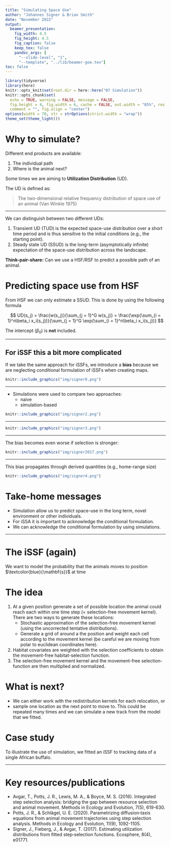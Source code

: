 ```yaml
---
title: "Simulating Space Use"
author: "Johannes Signer & Brian Smith"
date: "November 2022"
output:
  beamer_presentation:
    fig_width: 4.5
    fig_height: 4.5
    fig_caption: false
    keep_tex: false
    pandoc_args: [
      "--slide-level", "1",
      "--template", "../lib/beamer-goe.tex"]
toc: false
---
```



```r
library(tidyverse)
library(here)
knitr::opts_knit$set(root.dir = here::here("07 Simulation"))
knitr::opts_chunk$set(
  echo = TRUE, warning = FALSE, message = FALSE, 
  fig.height = 4, fig.width = 6, cache = FALSE, out.width = "85%", res = 600,
  comment = "", fig.align = "center")
options(width = 70, str = strOptions(strict.width = "wrap"))
theme_set(theme_light()) 
```

# Why to simulate?

Different end products are available: 

1. The individual path
2. Where is the animal next?

Some times we are aiming to **Utilization Distribution** (UD). 

The UD is defined as: 

> The two-dimensional relative frequency distribution of space use of an animal (Van Winkle 1975)

---- 

We can distinguish between two different UDs:

1. Transient UD (TUD) is the expected space-use distribution over a short time period and is thus sensitive to the initial conditions (e.g., the starting point).
2. Steady state UD (SSUD) is the long-term (asymptotically infinite) expectation of the space-use distribution across the landscape.

**Think-pair-share:** Can we use a HSF/RSF to predict a possible path of an animal.


# Predicting space use from HSF

From HSF we can only estimate a SSUD. This is done by using the following formula

$$
UD(s_j) = \frac{w(s_j)}{\sum_{j = 1}^G w(s_j)} = \frac{\exp(\sum_{i = 1}^n\beta_i x_i(s_j))}{\sum_{j = 1}^G \exp(\sum_{i = 1}^n\beta_i x_i(s_j))}
$$


The intercept ($\beta_0$) is **not** included. 

----

## For iSSF this a bit more complicated



If we take the same approach for iSSFs, we introduce a **bias** because we are neglecting conditional formulation of iSSFs when creating maps.


```r
knitr::include_graphics("img/signer0.png")
```

-----

- Simulations were used to compare two approaches:
    - naive
    - simulation-based

```r
knitr::include_graphics("img/signer2.png")
```


-----

```r
knitr::include_graphics("img/signer3.png")
```

-----

The bias becomes even worse if selection is stronger:

```r
knitr::include_graphics("img/signer2017.png")
```


-------

This bias propagates through derived quantities (e.g., home-range size)

```r
knitr::include_graphics("img/signer4.png")
```


# Take-home messages

- Simulation allow us to predict space-use in the long term, novel environment or other individuals. 
- For iSSA it is important to acknowledge the conditional formulation. 
- We can acknowledge the conditional formulation by using simulations.

-------------

\begin{itemize}
\item<1-> Simulating space use from fitted iSSFs received a lot of interest.
\item<3-> Some studies applied this already, 
\item<5-> and methods being developed.
\end{itemize}

\vfill
\centering

\includegraphics<1>[width=0.9\linewidth]{../img/signer2017.png}
\includegraphics<2>[width=0.9\linewidth]{../img/potts2020.png}
\includegraphics<3>[width=0.9\linewidth]{../img/hooker2021.png}
\includegraphics<4>[width=0.9\linewidth]{../img/whittington2022.png}
\includegraphics<5>[width=0.9\linewidth]{../img/potts2022.png}
\includegraphics<6>[width=0.9\linewidth]{../img/potts2022b.png}



# The iSSF (again)

\begin{equation*}
\only<1->{\textcolor{blue}{(\mathbf{s}, t + \Delta t)}} \only<2->{|\textcolor{blue!50}{u(\mathbf{s}', t)}} \only<3->= \frac{\only<4->{\textcolor{violet}{w(\mathbf{X}(\mathbf{s});\mathbf{\beta}(\Delta t))}}\only<5->{\textcolor{spamwell}{\phi(\theta(\mathbf{s}, \mathbf{s'}), \gamma(\Delta t))}}}
{\only<6->{\textcolor{black!40}{\underbrace{\int_{\tilde{\mathbf{s}} \in G} w(\mathbf{X}( \tilde{\mathbf{s}});\mathbf{\beta}(\Delta t))\phi(\theta(\tilde{\mathbf{s}}, \mathbf{s}');\gamma(\Delta t))d\tilde{\mathbf{s}}}_{\text{Normalizing constant}}}}}
\end{equation*}

We want to model the probability that the animals moves to position $\textcolor{blue}{\mathbf{s}}$ at time \textcolor{blue}{$t + \Delta t$}\only<2->{, given it is a position $\textcolor{blue!50}{\mathbf{s'}}$ at time $\textcolor{blue!50}{t}$.}


\only<3->{The \textbf{redistribution kernel} consists of two components:
\begin{itemize}
\item<4-> The movement-free habitat-selection function $\textcolor{violet}{w(\mathbf{X}(\mathbf{s});\mathbf{\beta}(\Delta t))}$
\item<5-> The selection-free movement kernel $\textcolor{spamwell}{\phi(\theta(\mathbf{s}, \mathbf{s'}), \gamma(\Delta t))}$
\end{itemize}
}




# The idea 

1. At a given position generate a set of possible location the animal could reach each within one time step (= selection-free movement kernel). There are two ways to generate these locations:  \pause
    - Stochastic approximation of the selection-free movement kernel (using the uncorrected tentative distributions). 
\pause
    - Generate a grid of around a the position and weight each cell according to the movement kernel (be careful we are moving from polar to euclidean coordinates here). 
2. Habitat covariates are weighted with the selection coefficients to obtain the movement-free habitat-selection function. 
\pause
3. The selection-free movement kernel and the movement-free selection-function are then multiplied and normalized.

# What is next?

- We can either work with the redistribution kernels for each relocation, or
- sample one location as the next point to move to. This could be repeated many times and we can simulate a new track from the model that we fitted.


# Case study

To illustrate the use of simulation, we fitted an iSSF to tracking data of a single African buffalo\footnotemark\textsuperscript{,}\footnotemark.

\only<2->{We fitted three different models using \texttt{amt}: }

\begin{enumerate}
\item<3-> \textbf{Base model}: \texttt{case\_ \~{} cos(ta\_) + sl\_ + log(sl\_) + water\_dist\_end}
\item<4-> \textbf{Home-range model}: \texttt{case\_ \~{} cos(ta\_) + sl\_ + log(sl\_) + water\_dist\_end + \textcolor{spamwell}{x2\_ + y2\_ + I(x2\_\^{}2 + y2\_\^{}2)}}
\item<5-> \textbf{River model}: \texttt{case\_  \~{} cos(ta\_) + sl\_ + log(sl\_) + water\_dist\_end + x2\_ + y2\_ + I(x2\_\^{}2 + y2\_\^{}2) + \textcolor{spamwell}{I(water\_crossed\_end != water\_crossed\_start)}}
\end{enumerate}

\footnotetext[1]{For details of the data see: Getz et al. 2007 LoCoH: Nonparameteric kernel methods for constructing home ranges and utilization distributions. PLoS ONE}
\footnotetext[2]{Cross et al. 2016. Data from: Nonparameteric kernel methods for constructing home ranges and utilization distributions. Movebank Data Repository. DOI:10.5441/001/1.j900f88t.}



----

\only<1>{\textbf{The setting}}
\only<2>{\textbf{The observed track}}
\only<3>{\textbf{Base model}: \texttt{case\_ \~{} cos(ta\_) + sl\_ + log(sl\_) + water\_dist\_end}}
\only<4>{\textbf{Home-range model}: \texttt{case\_ \~{} cos(ta\_) + sl\_ + log(sl\_) + water\_dist\_end + \textcolor{spamwell}{x2\_ + y2\_ + I(x2\_\^{}2 + y2\_\^{}2)}}}
\only<5>{\textbf{River model}: \texttt{case\_  \~{} cos(ta\_) + sl\_ + log(sl\_) + water\_dist\_end + x2\_ + y2\_ + I(x2\_\^{}2 + y2\_\^{}2) + \textcolor{spamwell}{I(water\_crossed\_end != water\_crossed\_start)}}}

\vfill

\includegraphics<1>[width=\linewidth]{../img/fig_2_1.png}
\includegraphics<2>[width=\linewidth]{../img/fig_2_2.png}
\includegraphics<3>[width=\linewidth]{../img/fig_2_3.png}
\includegraphics<4>[width=\linewidth]{../img/fig_2_4.png}
\includegraphics<5>[width=\linewidth]{../img/fig_2_5.png}

# Key resources/publications

\footnotesize

- Avgar, T., Potts, J. R., Lewis, M. A., & Boyce, M. S. (2016). Integrated step selection analysis: bridging the gap between resource selection and animal movement. Methods in Ecology and Evolution, 7(5), 619-630.
- Potts, J. R., & Schlägel, U. E. (2020). Parametrizing diffusion‐taxis equations from animal movement trajectories using step selection analysis. Methods in Ecology and Evolution, 11(9), 1092-1105.
- Signer, J., Fieberg, J., & Avgar, T. (2017). Estimating utilization distributions from fitted step‐selection functions. Ecosphere, 8(4), e01771.
